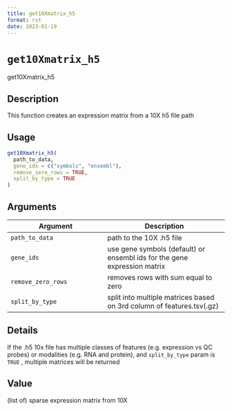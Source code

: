 ```yaml
--- 
title: get10Xmatrix_h5 
format: rst 
date: 2023-01-19 
--- 
```

# `get10Xmatrix_h5`

get10Xmatrix_h5


## Description

This function creates an expression matrix from a 10X h5 file path


## Usage

```r
get10Xmatrix_h5(
  path_to_data,
  gene_ids = c("symbols", "ensembl"),
  remove_zero_rows = TRUE,
  split_by_type = TRUE
)
```


## Arguments

Argument      |Description
------------- |----------------
`path_to_data`     |     path to the 10X .h5 file
`gene_ids`     |     use gene symbols (default) or ensembl ids for the gene expression matrix
`remove_zero_rows`     |     removes rows with sum equal to zero
`split_by_type`     |     split into multiple matrices based on 3rd column of features.tsv(.gz)


## Details

If the .h5 10x file has multiple classes of features (e.g. expression vs QC
 probes) or modalities (e.g. RNA and protein), and `split_by_type` param is `TRUE` ,
 multiple matrices will be returned


## Value

(list of) sparse expression matrix from 10X


